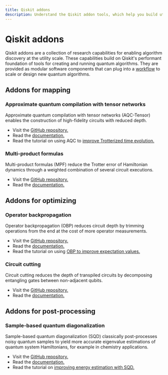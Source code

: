 ```yaml
---
title: Qiskit addons
description: Understand the Qiskit addon tools, which help you build utility-grade quantum workflows.
---
```


# Qiskit addons

Qiskit addons are a collection of research capabilities for enabling algorithm discovery at the utility scale. These capabilities build on Qiskit's performant foundation of tools for creating and running quantum algorithms. They are provided as modular software components that can plug into a [workflow](/guides/intro-to-patterns) to scale or design new quantum algorithms.

## Addons for mapping

### Approximate quantum compilation with tensor networks

Approximate quantum compilation with tensor networks (AQC-Tensor) enables the construction of high-fidelity circuits with reduced depth.

- Visit the [GitHub repository.](https://github.com/Qiskit/qiskit-addon-aqc-tensor)
- Read the [documentation.](/guides/qiskit-addons-aqc)
- Read the tutorial on using AQC to [improve Trotterized time evolution.](https://learning.quantum.ibm.com/tutorial/improved-trotterized-time-evolution-with-approximate-quantum-compilation)

### Multi-product formulas

Multi-product formulas (MPF) reduce the Trotter error of Hamiltonian dynamics through a weighted combination of several circuit executions.

- Visit the [GitHub repository.](https://github.com/Qiskit/qiskit-addon-mpf)
- Read the [documentation.](https://qiskit.github.io/qiskit-addon-mpf)

## Addons for optimizing

### Operator backpropagation

Operator backpropagation (OBP) reduces circuit depth by trimming operations from the end at the cost of more operator measurements.

- Visit the [GitHub repository.](https://github.com/Qiskit/qiskit-addon-obp)
- Read the [documentation.](/guides/qiskit-addons-obp)
- Read the tutorial on using [OBP to improve expectation values.](https://learning.quantum.ibm.com/tutorial/improving-estimation-of-expectation-values-with-operator-backpropagation)

### Circuit cutting

Circuit cutting reduces the depth of transpiled circuits by decomposing entangling gates between non-adjacent qubits.

- Visit the [GitHub repository.](https://github.com/Qiskit/qiskit-addon-cutting)
- Read the [documentation.](https://qiskit.github.io/qiskit-addon-cutting)

##  Addons for post-processing

### Sample-based quantum diagonalization

Sample-based quantum diagonalization (SQD) classically post-processes noisy quantum samples to yield more accurate eigenvalue estimations of quantum system Hamiltonians, for example in chemistry applications.

- Visit the [GitHub repository.](https://github.com/Qiskit/qiskit-addon-sqd)
- Read the [documentation.](/guides/qiskit-addons-sqd)
- Read the tutorial on [improving energy estimation with SQD.](https://learning.quantum.ibm.com/tutorial/improving-energy-estimation-of-a-fermionic-hamiltonian-with-sqd)
